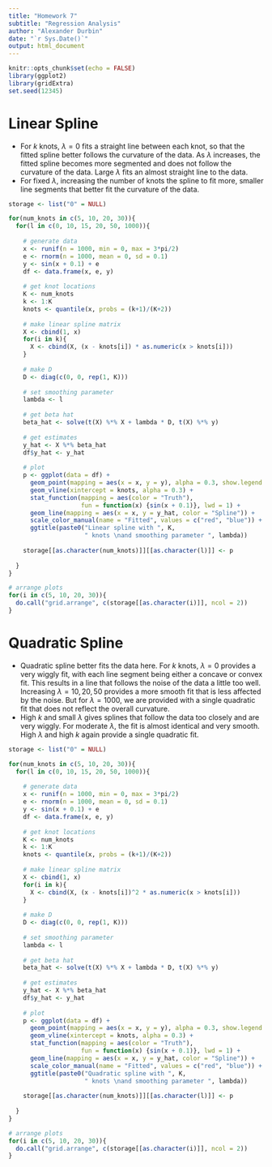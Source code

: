 ```yaml
---
title: "Homework 7"
subtitle: "Regression Analysis"
author: "Alexander Durbin"
date: "`r Sys.Date()`"
output: html_document
---
```


```r
knitr::opts_chunk$set(echo = FALSE)
library(ggplot2)
library(gridExtra)
set.seed(12345)
```

# Linear Spline

- For *k* knots, $\lambda=0$ fits a straight line between each knot, so that the fitted spline better follows the curvature of the data. As $\lambda$ increases, the fitted spline becomes more segmented and does not follow the curvature of the data. Large $\lambda$ fits an almost straight line to the data.
- For fixed $\lambda$, increasing the number of knots the spline to fit more, smaller line segments that better fit the curvature of the data. 

```r

storage <- list("0" = NULL)

for(num_knots in c(5, 10, 20, 30)){
  for(l in c(0, 10, 15, 20, 50, 1000)){
    
    # generate data
    x <- runif(n = 1000, min = 0, max = 3*pi/2)
    e <- rnorm(n = 1000, mean = 0, sd = 0.1)
    y <- sin(x + 0.1) + e
    df <- data.frame(x, e, y)
    
    # get knot locations
    K <- num_knots
    k <- 1:K
    knots <- quantile(x, probs = (k+1)/(K+2))
    
    # make linear spline matrix
    X <- cbind(1, x)
    for(i in k){
      X <- cbind(X, (x - knots[i]) * as.numeric(x > knots[i]))
    }
    
    # make D
    D <- diag(c(0, 0, rep(1, K)))
    
    # set smoothing parameter
    lambda <- l
    
    # get beta hat
    beta_hat <- solve(t(X) %*% X + lambda * D, t(X) %*% y)
    
    # get estimates
    y_hat <- X %*% beta_hat
    df$y_hat <- y_hat
    
    # plot
    p <- ggplot(data = df) +
      geom_point(mapping = aes(x = x, y = y), alpha = 0.3, show.legend = FALSE) +
      geom_vline(xintercept = knots, alpha = 0.3) +
      stat_function(mapping = aes(color = "Truth"), 
                    fun = function(x) {sin(x + 0.1)}, lwd = 1) +
      geom_line(mapping = aes(x = x, y = y_hat, color = "Spline")) +
      scale_color_manual(name = "Fitted", values = c("red", "blue")) +
      ggtitle(paste0("Linear spline with ", K,
                     " knots \nand smoothing parameter ", lambda))
    
    storage[[as.character(num_knots)]][[as.character(l)]] <- p
    
  }
}

# arrange plots
for(i in c(5, 10, 20, 30)){
  do.call("grid.arrange", c(storage[[as.character(i)]], ncol = 2))
}

```

# Quadratic Spline

- Quadratic spline better fits the data here. For *k* knots, $\lambda=0$ provides a very wiggly fit, with each line segment being either a concave or convex fit. This results in a line that follows the noise of the data a little too well. Increasing $\lambda=10,20,50$ provides a more smooth fit that is less affected by the noise. But for $\lambda=1000$, we are provided with a single quadratic fit that does not reflect the overall curvature.
- High *k* and small $\lambda$ gives splines that follow the data too closely and are very wiggly. For moderate $\lambda$, the fit is almost identical and very smooth. High $\lambda$ and high *k* again provide a single quadratic fit.

```r

storage <- list("0" = NULL)

for(num_knots in c(5, 10, 20, 30)){
  for(l in c(0, 10, 15, 20, 50, 1000)){
    
    # generate data
    x <- runif(n = 1000, min = 0, max = 3*pi/2)
    e <- rnorm(n = 1000, mean = 0, sd = 0.1)
    y <- sin(x + 0.1) + e
    df <- data.frame(x, e, y)
    
    # get knot locations
    K <- num_knots
    k <- 1:K
    knots <- quantile(x, probs = (k+1)/(K+2))
    
    # make linear spline matrix
    X <- cbind(1, x)
    for(i in k){
      X <- cbind(X, (x - knots[i])^2 * as.numeric(x > knots[i]))
    }
    
    # make D
    D <- diag(c(0, 0, rep(1, K)))
    
    # set smoothing parameter
    lambda <- l
    
    # get beta hat
    beta_hat <- solve(t(X) %*% X + lambda * D, t(X) %*% y)
    
    # get estimates
    y_hat <- X %*% beta_hat
    df$y_hat <- y_hat
    
    # plot
    p <- ggplot(data = df) +
      geom_point(mapping = aes(x = x, y = y), alpha = 0.3, show.legend = FALSE) +
      geom_vline(xintercept = knots, alpha = 0.3) +
      stat_function(mapping = aes(color = "Truth"), 
                    fun = function(x) {sin(x + 0.1)}, lwd = 1) +
      geom_line(mapping = aes(x = x, y = y_hat, color = "Spline")) +
      scale_color_manual(name = "Fitted", values = c("red", "blue")) +
      ggtitle(paste0("Quadratic spline with ", K,
                     " knots \nand smoothing parameter ", lambda))
    
    storage[[as.character(num_knots)]][[as.character(l)]] <- p
    
  }
}

# arrange plots
for(i in c(5, 10, 20, 30)){
  do.call("grid.arrange", c(storage[[as.character(i)]], ncol = 2))
}

```
